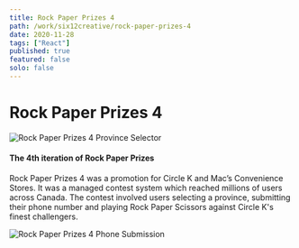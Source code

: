 ```yaml
---
title: Rock Paper Prizes 4
path: /work/six12creative/rock-paper-prizes-4
date: 2020-11-28
tags: ["React"]
published: true
featured: false
solo: false
---
```


# Rock Paper Prizes 4

![Rock Paper Prizes 4 Province Selector](../../images/six12creative/rock-paper-prizes-4/rockpaperprizes.jpg)

#### The 4th iteration of Rock Paper Prizes

Rock Paper Prizes 4 was a promotion for Circle K and Mac’s Convenience Stores.
It was a managed contest system which reached millions of users across Canada.
The contest involved users selecting a province, submitting their phone number and playing
Rock Paper Scissors against Circle K's finest challengers.

![Rock Paper Prizes 4 Phone Submission](../../images/six12creative/rock-paper-prizes-4/RPP-phone-input.PNG)